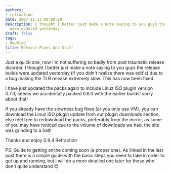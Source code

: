 ```yaml
---
authors:
- refraction
date: 2007-11-13 00:00:00
description: I thought I better just make a note saying to you guys the release builds
  were updated yesterday
draft: false
tags:
- devblog
title: Release Fixes And Stuff
---
```


Just a quick one, now i'm not suffering so badly from post traumatic
release disorder, I thought I better just make a note saying to you guys
the release builds were updated yesterday (if you didn't realize there
was edit's) due to a bug making the TLB release extremely slow. This
has now been fixed.

<!-- truncate -->

I have just updated the packs again to include Linuz ISO plugin version
0.7.0, seems we accidentally packed 0.6.0 with the earlier builds! sorry
about that!

If you already have the slowness bug fixes (or you only use VM), you can
download the Linuz ISO plugin update from our plugin downloads section,
else feel free to redownload the packs, preferably from the mirror, as
some of you may have noticed due to the volume of downloads we had, the
site was grinding to a halt!

Thanks and enjoy 0.9.4
Refraction

PS: Guide to getting online coming soon (a proper one). As linked in the
last post there is a simple guide with the basic steps you need to take
in order to get up and running, but i will do a more detailed one later
for those who don't quite understand
😊